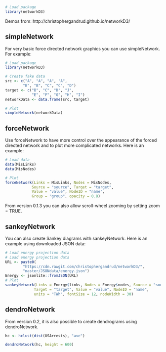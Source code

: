 ```R
# Load package
library(networkD3)
```

Demos from: http://christophergandrud.github.io/networkD3/

## simpleNetwork

For very basic force directed network graphics you can use simpleNetwork. For example:

```R
# Load package
library(networkD3)

# Create fake data
src <- c("A", "A", "A", "A",
        "B", "B", "C", "C", "D")
target <- c("B", "C", "D", "J",
            "E", "F", "G", "H", "I")
networkData <- data.frame(src, target)

# Plot
simpleNetwork(networkData)
```

## forceNetwork

Use forceNetwork to have more control over the appearance of the forced directed network and to plot more complicated networks. Here is an example:

```R
# Load data
data(MisLinks)
data(MisNodes)

# Plot
forceNetwork(Links = MisLinks, Nodes = MisNodes,
            Source = "source", Target = "target",
            Value = "value", NodeID = "name",
            Group = "group", opacity = 0.8)
```

From version 0.1.3 you can also allow scroll-wheel zooming by setting zoom = TRUE.

## sankeyNetwork

You can also create Sankey diagrams with sankeyNetwork. Here is an example using downloaded JSON data:

```R
# Load energy projection data
# Load energy projection data
URL <- paste0(
        "https://cdn.rawgit.com/christophergandrud/networkD3/",
        "master/JSONdata/energy.json")
Energy <- jsonlite::fromJSON(URL)
# Plot
sankeyNetwork(Links = Energy$links, Nodes = Energy$nodes, Source = "source",
             Target = "target", Value = "value", NodeID = "name",
             units = "TWh", fontSize = 12, nodeWidth = 30)
```

## dendroNetwork

From version 0.2, it is also possible to create dendrograms using dendroNetwork.

```R
hc <- hclust(dist(USArrests), "ave")

dendroNetwork(hc, height = 600)
```